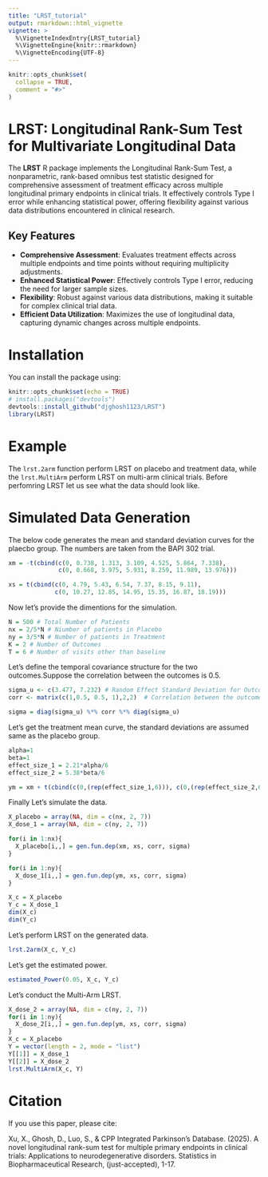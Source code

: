 ```yaml
---
title: "LRST_tutorial"
output: rmarkdown::html_vignette
vignette: >
  %\VignetteIndexEntry{LRST_tutorial}
  %\VignetteEngine{knitr::rmarkdown}
  %\VignetteEncoding{UTF-8}
---
```


```r
knitr::opts_chunk$set(
  collapse = TRUE,
  comment = "#>"
)
```
# LRST: Longitudinal Rank-Sum Test for Multivariate Longitudinal Data

The **LRST** R package implements the Longitudinal Rank-Sum Test, a nonparametric, rank-based omnibus test statistic designed for comprehensive assessment of treatment efficacy across multiple longitudinal primary endpoints in clinical trials. It effectively controls Type I error while enhancing statistical power, offering flexibility against various data distributions encountered in clinical research.


## Key Features

- **Comprehensive Assessment**: Evaluates treatment effects across multiple endpoints and time points without requiring multiplicity adjustments.
- **Enhanced Statistical Power**: Effectively controls Type I error, reducing the need for larger sample sizes.
- **Flexibility**: Robust against various data distributions, making it suitable for complex clinical trial data.
- **Efficient Data Utilization**: Maximizes the use of longitudinal data, capturing dynamic changes across multiple endpoints.



# Installation

You can install the package using:
```r
knitr::opts_chunk$set(echo = TRUE)
# install.packages("devtools")
devtools::install_github("djghosh1123/LRST")
library(LRST)
```

# Example

The `lrst.2arm` function perform LRST on placebo and treatment data, while the `lrst.MultiArm` perform LRST on multi-arm clinical trials. Before perfomring LRST let us see what the data should look like.

# Simulated Data Generation


The below code generates the mean and standard deviation curves for the plaecbo group. The numbers are taken from the BAPI 302 trial.
```r
xm = -t(cbind(c(0, 0.738, 1.313, 3.109, 4.525, 5.864, 7.338),
              c(0, 0.668, 3.975, 5.931, 8.259, 11.989, 13.976)))

xs = t(cbind(c(0, 4.79, 5.43, 6.54, 7.37, 8.15, 9.11),
             c(0, 10.27, 12.85, 14.95, 15.35, 16.87, 18.19)))
```
Now let's provide the dimentions for the simulation.

```r
N = 500 # Total Number of Patients
nx = 2/5*N # Niumber of patients in Placebo
ny = 3/5*N # Number of patients in Treatment
K = 2 # Number of Outcomes
T = 6 # Number of visits other than baseline
```

Let's define the temporal covariance structure for the two outcomes.Suppose the correlation between the outcomes is 0.5.


```r
sigma_u <- c(3.477, 7.232) # Random Effect Standard Deviation for Outcomes 
corr <- matrix(c(1,0.5, 0.5, 1),2,2)  # Correlation between the outcomes

sigma = diag(sigma_u) %*% corr %*% diag(sigma_u)

```

<!-- Suppose the correlation between the outcomes is 0.5. -->

<!-- ```{r Correlation} -->
<!-- corr = matrix(c(1,0.5,0.5,1),2,2) -->
<!-- ``` -->

Let's get the treatment mean curve, the standard deviations are assumed same as the placebo group.

```r
alpha=1
beta=1
effect_size_1 = 2.21*alpha/6
effect_size_2 = 5.38*beta/6

ym = xm + t(cbind(c(0,(rep(effect_size_1,6))), c(0,(rep(effect_size_2,6)))))

```

Finally Let's simulate the data.
```r
X_placebo = array(NA, dim = c(nx, 2, 7))
X_dose_1 = array(NA, dim = c(ny, 2, 7))

for(i in 1:nx){
  X_placebo[i,,] = gen.fun.dep(xm, xs, corr, sigma)
}

for(i in 1:ny){
  X_dose_1[i,,] = gen.fun.dep(ym, xs, corr, sigma)
}

X_c = X_placebo
Y_c = X_dose_1
dim(X_c)
dim(Y_c)
```



Let's perform LRST on the generated data.

```r
lrst.2arm(X_c, Y_c)
```

Let's get the estimated power.
```r
estimated_Power(0.05, X_c, Y_c)
```

Let's conduct the Multi-Arm LRST.

```r
X_dose_2 = array(NA, dim = c(ny, 2, 7))
for(i in 1:ny){
  X_dose_2[i,,] = gen.fun.dep(ym, xs, corr, sigma)
}
X_c = X_placebo
Y = vector(length = 2, mode = "list")
Y[[1]] = X_dose_1
Y[[2]] = X_dose_2
lrst.MultiArm(X_c, Y)
```


# Citation

If you use this paper, please cite:

Xu, X., Ghosh, D., Luo, S., & CPP Integrated Parkinson’s Database. (2025). A novel longitudinal rank-sum test for multiple primary endpoints in clinical trials: Applications to neurodegenerative disorders. Statistics in Biopharmaceutical Research, (just-accepted), 1-17.

